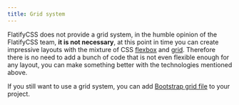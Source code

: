 ```yaml
---
title: Grid system
---
```


FlatifyCSS does not provide a grid system, in the humble opinion of the FlatifyCSS team, **it is not necessary**, at this point in time you can create impressive layouts with the mixture of CSS [flexbox](https://css-tricks.com/snippets/css/a-guide-to-flexbox/) and [grid](https://css-tricks.com/snippets/css/complete-guide-grid/).
Therefore there is no need to add a bunch of code that is not even flexible enough for any layout, you can make something better with the technologies mentioned above.

If you still want to use a grid system, you can add [Bootstrap grid file](https://github.com/twbs/bootstrap/blob/main/dist/css/bootstrap-grid.min.css) to your project.
